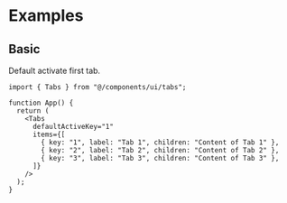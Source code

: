 # Examples

## Basic

Default activate first tab.

```tsx
import { Tabs } from "@/components/ui/tabs";

function App() {
  return (
    <Tabs
      defaultActiveKey="1"
      items={[
        { key: "1", label: "Tab 1", children: "Content of Tab 1" },
        { key: "2", label: "Tab 2", children: "Content of Tab 2" },
        { key: "3", label: "Tab 3", children: "Content of Tab 3" },
      ]}
    />
  );
}
```
